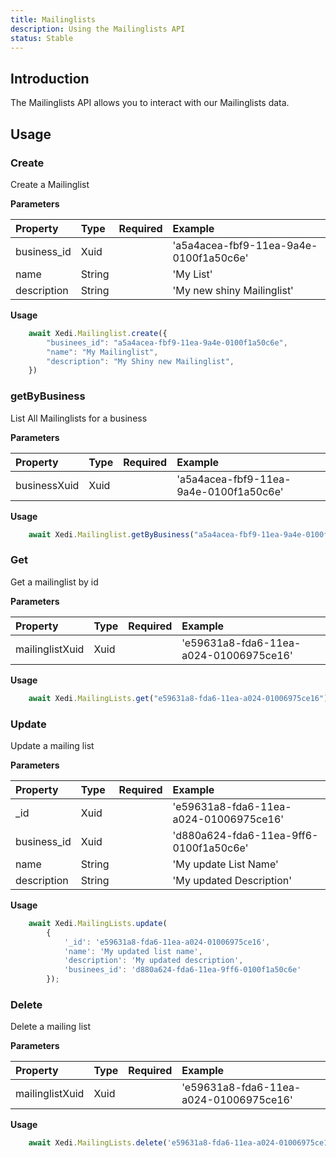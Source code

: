 ```yaml
---
title: Mailinglists
description: Using the Mailinglists API
status: Stable
---
```



## Introduction

The Mailinglists API allows you to interact with our Mailinglists data.

## Usage

### Create

Create a Mailinglist

**Parameters**

| Property      | Type      | Required                      | Example                                   |
| :--           | :--       | :-:                           | :--                                       |
| business_id   | Xuid      | <CheckIcon color="green.5"/>  | 'a5a4acea-fbf9-11ea-9a4e-0100f1a50c6e'    |
| name          | String    | <CheckIcon color="green.5"/>  | 'My List'                                 |
| description   | String    | <CheckIcon color="green.5"/>  | 'My new shiny Mailinglist'                |


**Usage**

```javascript
    await Xedi.Mailinglist.create({
        "businees_id": "a5a4acea-fbf9-11ea-9a4e-0100f1a50c6e",
        "name": "My Mailinglist",
        "description": "My Shiny new Mailinglist",
    })
```

### getByBusiness

List All Mailinglists for a business

**Parameters**

| Property      | Type      | Required                      | Example                                   |
| :--           | :--       | :-:                           | :--                                       |
| businessXuid  | Xuid      | <CheckIcon color="green.5"/>  | 'a5a4acea-fbf9-11ea-9a4e-0100f1a50c6e'    |


**Usage**

```javascript
    await Xedi.Mailinglist.getByBusiness("a5a4acea-fbf9-11ea-9a4e-0100f1a50c6e");
```

### Get

Get a mailinglist by id

**Parameters**

| Property         | Type      | Required                      | Example                                   |
| :--              | :--       | :-:                           | :--                                       |
| mailinglistXuid  | Xuid      | <CheckIcon color="green.5"/>  | 'e59631a8-fda6-11ea-a024-01006975ce16'    |


**Usage**

```javascript
    await Xedi.MailingLists.get("e59631a8-fda6-11ea-a024-01006975ce16");
```

### Update

Update a mailing list

**Parameters**

| Property      | Type      | Required                      | Example                                   |
| :--           | :--       | :-:                           | :--                                       |
| _id           | Xuid      | <CheckIcon color="green.5"/>  | 'e59631a8-fda6-11ea-a024-01006975ce16'    |
| business_id   | Xuid      | <CheckIcon color="green.5"/>  | 'd880a624-fda6-11ea-9ff6-0100f1a50c6e'    |
| name          | String    | <CheckIcon color="green.5"/>  | 'My update List Name'                     |
| description   | String    | <CheckIcon color="green.5"/>  | 'My updated Description'                  |


**Usage**

```javascript
    await Xedi.MailingLists.update(
        {
            '_id': 'e59631a8-fda6-11ea-a024-01006975ce16',
            'name': 'My updated list name',
            'description': 'My updated description',
            'businees_id': 'd880a624-fda6-11ea-9ff6-0100f1a50c6e'
        });
```


### Delete

Delete a mailing list

**Parameters**

| Property          | Type      | Required                      | Example                                   |
| :--               | :--       | :-:                           | :--                                       |
| mailinglistXuid   | Xuid      | <CheckIcon color="green.5"/>  | 'e59631a8-fda6-11ea-a024-01006975ce16'    |


**Usage**

```javascript
    await Xedi.MailingLists.delete('e59631a8-fda6-11ea-a024-01006975ce16');
```
